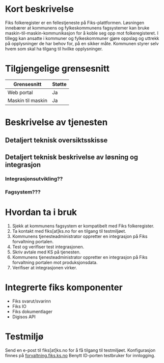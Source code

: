 # Kort beskrivelse
Fiks folkeregister er en fellestjeneste på Fiks-plattformen. Løsningen innebærer at kommunens og fylkeskommunens fagsystemer kan bruke maskin-til-maskin-kommunikasjon for å koble seg opp mot folkeregisteret. I tillegg kan ansatte i kommuner og fylkeskommuner gjøre oppslag og uttrekk på opplysninger de har behov for, på en sikker måte. Kommunen styrer selv hvem som skal ha tilgang til hvilke opplysninger.   

# Tilgjengelige grensesnitt
|**Grensesnitt**|**Støtte**|
|---------------|----------|
| Web portal | Ja |
| Maskin til maskin | Ja |

# Beskrivelse av tjenesten

## Detaljert teknisk oversiktsskisse

## Detaljert teknisk beskrivelse av løsning og integrasjon

### Integrasjonsutvikling??

### Fagsystem???

# Hvordan ta i bruk
1. Sjekk at kommunens fagsystem er kompatibelt med Fiks folkeregister. 
2. Ta kontakt med fiks[at]ks.no for en tilgang til testmiljøet. 
3. Kommunens tjenesteadministrator oppretter en integrasjon på Fiks forvaltning portalen. 
4. Test og verifiser test integrasjonen. 
5. Skriv avtale med KS på tjenesten. 
6. Kommunens tjenesteadministrator oppretter en integrasjon på Fiks forvaltning portalen mot produksjonsdata. 
7. Verifiser at integrasjonen virker. 

# Integrerte fiks komponenter
- Fiks svarut/svarinn
- Fiks IO
- Fiks dokumentlager
- Digisos API

# Testmiljø
Send en e-post til fiks[at]ks.no for å få tilgang til testmiljøet.
Konfigurasjon finnes på [forvaltning.fiks.ks.no](https://forvaltning.fiks.test.ks.no) Benytt ID-porten testbruker for innlogging.

